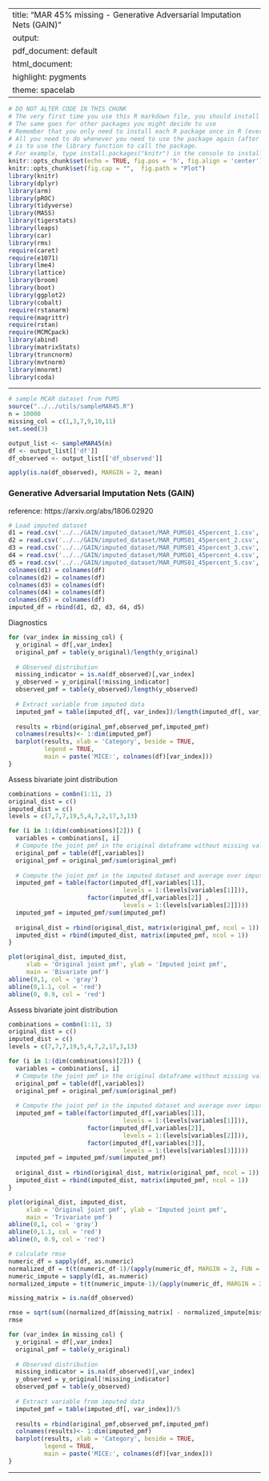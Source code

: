 
---
title: "MAR 45% missing - Generative Adversarial Imputation Nets (GAIN)"
output:
  pdf_document: default
  html_document:
    highlight: pygments
    theme: spacelab
---

```r
# DO NOT ALTER CODE IN THIS CHUNK
# The very first time you use this R markdown file, you should install each of the packages below.
# The same goes for other packages you might decide to use
# Remember that you only need to install each R package once in R (ever -- unless you change computers).
# All you need to do whenever you need to use the package again (after restarting the R session),
# is to use the library function to call the package.
# For example, type install.packages("knitr") in the console to install the knitr package. 
knitr::opts_chunk$set(echo = TRUE, fig.pos = 'h', fig.align = 'center')
knitr::opts_chunk$set(fig.cap = "",  fig.path = "Plot")
library(knitr)
library(dplyr)
library(arm)
library(pROC)
library(tidyverse)
library(MASS)
library(tigerstats)
library(leaps)
library(car)
library(rms)
require(caret)
require(e1071)
library(lme4) 
library(lattice)
library(broom)
library(boot)
library(ggplot2)
library(cobalt)
require(rstanarm)
require(magrittr)
require(rstan)
require(MCMCpack)
library(abind)
library(matrixStats)
library(truncnorm)
library(mvtnorm)
library(mnormt)
library(coda)
```

* * *
```r
# sample MCAR dataset from PUMS
source("../../utils/sampleMAR45.R")
n = 10000
missing_col = c(1,3,7,9,10,11)
set.seed(3)

output_list <- sampleMAR45(n)
df <- output_list[['df']]
df_observed <- output_list[['df_observed']]

apply(is.na(df_observed), MARGIN = 2, mean)
```


### Generative Adversarial Imputation Nets (GAIN)

reference: https://arxiv.org/abs/1806.02920

```r
# Load imputed dataset
d1 = read.csv('../../GAIN/imputed_dataset/MAR_PUMS01_45percent_1.csv', header = FALSE, sep = ',')
d2 = read.csv('../../GAIN/imputed_dataset/MAR_PUMS01_45percent_2.csv', header = FALSE, sep = ',')
d3 = read.csv('../../GAIN/imputed_dataset/MAR_PUMS01_45percent_3.csv', header = FALSE, sep = ',')
d4 = read.csv('../../GAIN/imputed_dataset/MAR_PUMS01_45percent_4.csv', header = FALSE, sep = ',')
d5 = read.csv('../../GAIN/imputed_dataset/MAR_PUMS01_45percent_5.csv', header = FALSE, sep = ',')
colnames(d1) = colnames(df)
colnames(d2) = colnames(df)
colnames(d3) = colnames(df)
colnames(d4) = colnames(df)
colnames(d5) = colnames(df)
imputed_df = rbind(d1, d2, d3, d4, d5)
```

Diagnostics

```r
for (var_index in missing_col) {
  y_original = df[,var_index]
  original_pmf = table(y_original)/length(y_original)
  
  # Observed distribution
  missing_indicator = is.na(df_observed)[,var_index]
  y_observed = y_original[!missing_indicator]
  observed_pmf = table(y_observed)/length(y_observed)
  
  # Extract variable from imputed data
  imputed_pmf = table(imputed_df[, var_index])/length(imputed_df[, var_index])
  
  results = rbind(original_pmf,observed_pmf,imputed_pmf)
  colnames(results)<- 1:dim(imputed_pmf)
  barplot(results, xlab = 'Category', beside = TRUE, 
          legend = TRUE, 
          main = paste('MICE:', colnames(df)[var_index]))
}
```

Assess bivariate joint distribution
```r
combinations = combn(1:11, 2)
original_dist = c()
imputed_dist = c()
levels = c(7,7,7,19,5,4,7,2,17,3,13)

for (i in 1:(dim(combinations)[2])) {
  variables = combinations[, i]
  # Compute the joint pmf in the original dataframe without missing values
  original_pmf = table(df[,variables])
  original_pmf = original_pmf/sum(original_pmf)
      
  # Compute the joint pmf in the imputed dataset and average over imputations
  imputed_pmf = table(factor(imputed_df[,variables[1]], 
                                levels = 1:(levels[variables[1]])),
                      factor(imputed_df[,variables[2]] ,
                                levels = 1:(levels[variables[2]])))
  imputed_pmf = imputed_pmf/sum(imputed_pmf)
  
  original_dist = rbind(original_dist, matrix(original_pmf, ncol = 1))
  imputed_dist = rbind(imputed_dist, matrix(imputed_pmf, ncol = 1))
}

plot(original_dist, imputed_dist, 
     xlab = 'Original joint pmf', ylab = 'Imputed joint pmf', 
     main = 'Bivariate pmf')
abline(0,1, col = 'gray')
abline(0,1.1, col = 'red')
abline(0, 0.9, col = 'red')
```

Assess bivariate joint distribution
```r
combinations = combn(1:11, 3)
original_dist = c()
imputed_dist = c()
levels = c(7,7,7,19,5,4,7,2,17,3,13)

for (i in 1:(dim(combinations)[2])) {
  variables = combinations[, i]
  # Compute the joint pmf in the original dataframe without missing values
  original_pmf = table(df[,variables])
  original_pmf = original_pmf/sum(original_pmf)
      
  # Compute the joint pmf in the imputed dataset and average over imputations
  imputed_pmf = table(factor(imputed_df[,variables[1]], 
                                levels = 1:(levels[variables[1]])),
                      factor(imputed_df[,variables[2]],
                                levels = 1:(levels[variables[2]])),
                      factor(imputed_df[,variables[3]],
                                levels = 1:(levels[variables[3]])))
  imputed_pmf = imputed_pmf/sum(imputed_pmf)
  
  original_dist = rbind(original_dist, matrix(original_pmf, ncol = 1))
  imputed_dist = rbind(imputed_dist, matrix(imputed_pmf, ncol = 1))
}

plot(original_dist, imputed_dist, 
     xlab = 'Original joint pmf', ylab = 'Imputed joint pmf', 
     main = 'Trivariate pmf')
abline(0,1, col = 'gray')
abline(0,1.1, col = 'red')
abline(0, 0.9, col = 'red')
```

```r
# calculate rmse
numeric_df = sapply(df, as.numeric)
normalized_df = t(t(numeric_df-1)/(apply(numeric_df, MARGIN = 2, FUN = max)-1))
numeric_impute = sapply(d1, as.numeric)
normalized_impute = t(t(numeric_impute-1)/(apply(numeric_df, MARGIN = 2, FUN = max)-1))

missing_matrix = is.na(df_observed)

rmse = sqrt(sum((normalized_df[missing_matrix] - normalized_impute[missing_matrix])^2)/sum(missing_matrix))
rmse
```

```r
for (var_index in missing_col) {
  y_original = df[,var_index]
  original_pmf = table(y_original)
  
  # Observed distribution
  missing_indicator = is.na(df_observed)[,var_index]
  y_observed = y_original[!missing_indicator]
  observed_pmf = table(y_observed)
  
  # Extract variable from imputed data
  imputed_pmf = table(imputed_df[, var_index])/5
  
  results = rbind(original_pmf,observed_pmf,imputed_pmf)
  colnames(results)<- 1:dim(imputed_pmf)
  barplot(results, xlab = 'Category', beside = TRUE, 
          legend = TRUE, 
          main = paste('MICE:', colnames(df)[var_index]))
}
```
* * *



